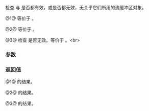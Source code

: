 {{title|1=operator==,!={{small|(std::istreambuf_iterator&lt;CharT,Traits&gt;)}}}}
{{cpp/iterator/istreambuf_iterator/navbar}}
{{dcl begin}}
{{dcl header|iterator}}
{{dcl|num=1|1=
template&lt; class CharT, class Traits &gt;
bool operator==( const std::istreambuf_iterator&lt;CharT,Traits&gt;&amp; lhs,
                 const std::istreambuf_iterator&lt;CharT,Traits&gt;&amp; rhs );
}}
{{dcl|num=2|until=c++20|1=
template&lt; class CharT, class Traits &gt;
bool operator!=( const std::istreambuf_iterator&lt;CharT,Traits&gt;&amp; lhs,
                 const std::istreambuf_iterator&lt;CharT,Traits&gt;&amp; rhs );
}}
{{dcl|num=3|since=c++20|1=
friend bool operator==( const istreambuf_iterator&amp; lhs,
                        std::default_sentinel_t );
}}
{{dcl end}}

检查 {{c|lhs}} 与 {{c|rhs}} 是否都有效，或是否都无效，无关乎它们所用的流缓冲区对象。

@1@ 等价于 {{c|lhs.equal(rhs)}}。

@2@ 等价于 {{c|!lhs.equal(rhs)}}。

@3@ 检查 {{c|lhs}} 是否无效。等价于 {{c|lhs.equal(istreambuf_iterator{})}}。&lt;br&gt;{{cpp/hidden friend|std::istreambuf_iterator&lt;CharT,Traits&gt;}}

{{rrev|since=c++20|
{{cpp/note synthesized eq}}
}}

===参数===
{{par begin}}
{{par|lhs, rhs|要比较的流缓冲区迭代器}}
{{par end}}

===返回值===
@1@ {{c|lhs.equal(rhs)}} 的结果。

@2@ {{c|!lhs.equal(rhs)}} 的结果。

@3@ {{c|lhs.equal(istreambuf_iterator{})}} 的结果。

{{cpp/impldef exception}}

{{langlinks|en|es|ja|ru}}